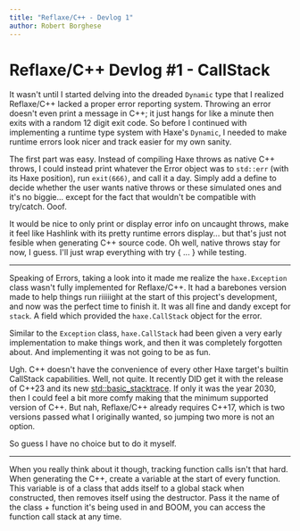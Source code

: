 ```yaml
---
title: "Reflaxe/C++ - Devlog 1"
author: Robert Borghese
---
```



<Head>
  <title>Reflaxe Devlog 1</title>
</Head>

# Reflaxe/C++ Devlog #1 - CallStack

It wasn't until I started delving into the dreaded `Dynamic` type that I realized Reflaxe/C++ lacked a proper error reporting system. Throwing an error  doesn't even print a message in C++; it just hangs for like a minute then exits with a random 12 digit exit code. So before I continued with implementing a runtime type system with Haxe's `Dynamic`, I needed to make runtime errors look nicer and track easier for my own sanity.

The first part was easy. Instead of compiling Haxe throws as native C++ throws, I could instead print whatever the Error object was to `std::err` (with its Haxe position), run `exit(666)`, and call it a day. Simply add a define to decide whether the user wants native throws or these simulated ones and it's no biggie... except for the fact that wouldn't be compatible with try/catch. Ooof.

It would be nice to only print or display error info on uncaught throws, make it feel like Hashlink with its pretty runtime errors display... but that's just not fesible when generating C++ source code. Oh well, native throws stay for now, I guess. I'll just wrap everything with try { ... } while testing.

<hr />

Speaking of Errors, taking a look into it made me realize the `haxe.Exception` class wasn't fully implemented for Reflaxe/C++. It had a barebones version made to help things run riiiiight at the start of this project's development, and now was the perfect time to finish it. It was all fine and dandy except for `stack`. A field which provided the `haxe.CallStack` object for the error.

Similar to the `Exception` class, `haxe.CallStack` had been given a very early implementation to make things work, and then it was completely forgotten about. And implementing it was not going to be as fun.

Ugh. C++ doesn't have the convenience of every other Haxe target's builtin CallStack capabilities. Well, not quite. It recently DID get it with the release of C++23 and its new [std::basic_stacktrace](https://en.cppreference.com/w/cpp/utility/basic_stacktrace). If only it was the year 2030, then I could feel a bit more comfy making that the minimum supported version of C++. But nah, Reflaxe/C++ already requires C++17, which is two versions passed what I originally wanted, so jumping two more is not an option.

So guess I have no choice but to do it myself.

<hr />

When you really think about it though, tracking function calls isn't that hard. When generating the C++, create a variable at the start of every function. This variable is of a class that adds itself to a global stack when constructed, then removes itself using the destructor. Pass it the name of the class + function it's being used in and BOOM, you can access the function call stack at any time.
